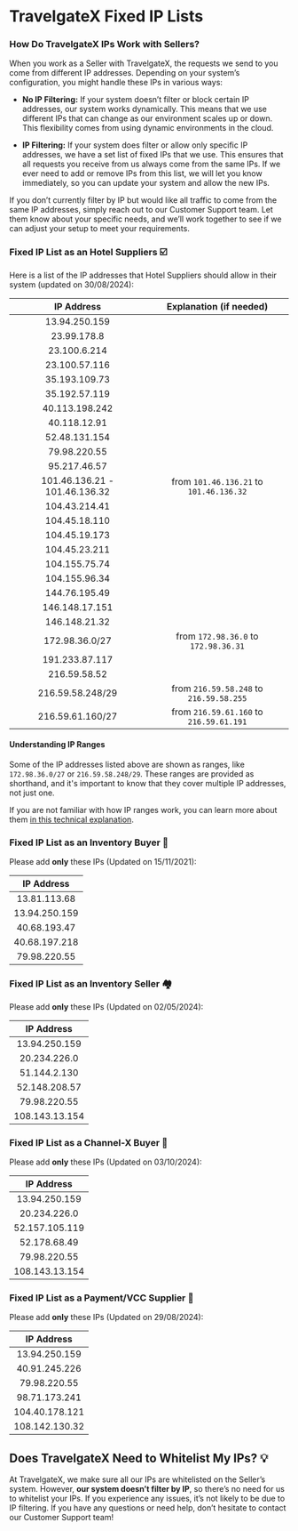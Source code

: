 ﻿---
sidebar_position: 2
---

# TravelgateX Fixed IP Lists

### How Do TravelgateX IPs Work with Sellers?

When you work as a Seller with TravelgateX, the requests we send to you come from different IP addresses. Depending on your system’s configuration, you might handle these IPs in various ways:

- **No IP Filtering:** If your system doesn’t filter or block certain IP addresses, our system works dynamically. This means that we use different IPs that can change as our environment scales up or down. This flexibility comes from using dynamic environments in the cloud.

- **IP Filtering:** If your system does filter or allow only specific IP addresses, we have a set list of fixed IPs that we use. This ensures that all requests you receive from us always come from the same IPs. If we ever need to add or remove IPs from this list, we will let you know immediately, so you can update your system and allow the new IPs.

If you don’t currently filter by IP but would like all traffic to come from the same IP addresses, simply reach out to our Customer Support team. Let them know about your specific needs, and we’ll work together to see if we can adjust your setup to meet your requirements.

### Fixed IP List as an Hotel Suppliers ☑️
Here is a list of the IP addresses that Hotel Suppliers should allow in their system (updated on 30/08/2024):

| **IP Address**                     |   Explanation (if needed)               |  
| :--------------------------------: |  :------------------------------------: |  
| 13.94.250.159                      |                                         |  
| 23.99.178.8                        |                                         |  
| 23.100.6.214                       |                                         |  
| 23.100.57.116                      |                                         |  
| 35.193.109.73                      |                                         |  
| 35.192.57.119                      |                                         |  
| 40.113.198.242                     |                                         |  
| 40.118.12.91                       |                                         |  
| 52.48.131.154                      |                                         |  
| 79.98.220.55                       |                                         |  
| 95.217.46.57                       |                                         |  
| 101.46.136.21 - 101.46.136.32      | from `101.46.136.21` to `101.46.136.32` |  
| 104.43.214.41                      |                                         |  
| 104.45.18.110                      |                                         |  
| 104.45.19.173                      |                                         |  
| 104.45.23.211                      |                                         |  
| 104.155.75.74                      |                                         |  
| 104.155.96.34                      |                                         |  
| 144.76.195.49                      |                                         |  
| 146.148.17.151                     |                                         |  
| 146.148.21.32                      |                                         |  
| 172.98.36.0/27                     | from `172.98.36.0` to `172.98.36.31`    |  
| 191.233.87.117                     |                                         |  
| 216.59.58.52                       |                                         |  
| 216.59.58.248/29                   | from `216.59.58.248` to `216.59.58.255` |  
| 216.59.61.160/27                   | from `216.59.61.160` to `216.59.61.191` |

#### Understanding IP Ranges

Some of the IP addresses listed above are shown as ranges, like `172.98.36.0/27` or `216.59.58.248/29`. These ranges are provided as shorthand, and it's important to know that they cover multiple IP addresses, not just one.

If you are not familiar with how IP ranges work, you can learn more about them [in this technical explanation](https://www.cloudflare.com/learning/network-layer/what-is-an-ip-address/).

### Fixed IP List as an Inventory Buyer 🏨
Please add **only** these IPs (Updated on 15/11/2021):

| **IP Address**         |  
| :--------------------: |  
| 13.81.113.68           |  
| 13.94.250.159          |  
| 40.68.193.47           |  
| 40.68.197.218          |  
| 79.98.220.55           |

### Fixed IP List as an Inventory Seller 🏘️
Please add **only** these IPs (Updated on 02/05/2024):

| **IP Address**         |  
| :--------------------: |  
| 13.94.250.159          |  
| 20.234.226.0           |  
| 51.144.2.130           |  
| 52.148.208.57          |  
| 79.98.220.55           |  
| 108.143.13.154         |

### Fixed IP List as a Channel-X Buyer 🚀
Please add **only** these IPs (Updated on 03/10/2024):

| **IP Address**         |    
| :--------------------: |  
| 13.94.250.159          | 
| 20.234.226.0           |
| 52.157.105.119         |  
| 52.178.68.49           |  
| 79.98.220.55           | 
| 108.143.13.154         |

### Fixed IP List as a Payment/VCC Supplier 📑
Please add **only** these IPs (Updated on 29/08/2024):

| **IP Address**         |  
| :--------------------: |  
| 13.94.250.159          |   
| 40.91.245.226          |  
| 79.98.220.55           |  
| 98.71.173.241          |  
| 104.40.178.121         |  
| 108.142.130.32         |

## Does TravelgateX Need to Whitelist My IPs? 💡
At TravelgateX, we make sure all our IPs are whitelisted on the Seller’s system. However, **our system doesn’t filter by IP**, so there’s no need for us to whitelist your IPs. If you experience any issues, it’s not likely to be due to IP filtering.
If you have any questions or need help, don’t hesitate to contact our Customer Support team!

<TipContactCustomerCare/>
